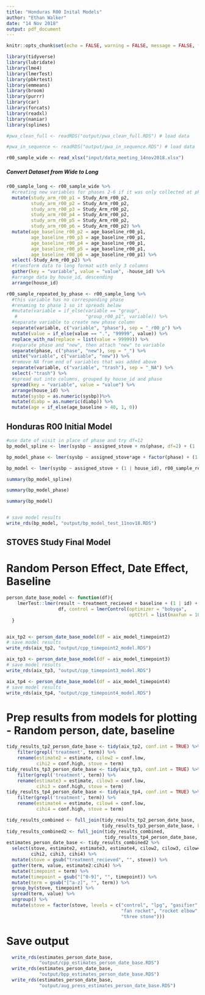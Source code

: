 ```yaml
---
title: "Honduras R00 Inital Models"
author: "Ethan Walker"
date: "14 Nov 2018"
output: pdf_document
---
```


```r
knitr::opts_chunk$set(echo = FALSE, warning = FALSE, message = FALSE, fig.width = 10)
```


```r
library(tidyverse)
library(lubridate)
library(lme4)
library(lmerTest)
library(pbkrtest)
library(emmeans)
library(broom)
library(purrr)
library(car)
library(forcats)
library(readxl)
library(naniar)
library(splines)
```

```r
#pwa_clean_full <- readRDS("output/pwa_clean_full.RDS") # load data

#pwa_in_sequence <- readRDS("output/pwa_in_sequence.RDS") # load data

r00_sample_wide <- read_xlsx("input/data_meeting_14nov2018.xlsx")
```

##### Convert Dataset from Wide to Long #####
```r
r00_sample_long <- r00_sample_wide %>% 
  #creating new variables for phases 2-6 if it was only collected at phase 1
  mutate(study_arm_r00_p1 = Study_Arm_r00_p2, 
         study_arm_r00_p2 = Study_Arm_r00_p2,
         study_arm_r00_p3 = Study_Arm_r00_p2, 
         study_arm_r00_p4 = Study_Arm_r00_p2, 
         study_arm_r00_p5 = Study_Arm_r00_p2, 
         study_arm_r00_p6 = Study_Arm_r00_p2) %>% 
  mutate(age_baseline_r00_p2 = age_baseline_r00_p1, 
         age_baseline_r00_p3 = age_baseline_r00_p1,
         age_baseline_r00_p4 = age_baseline_r00_p1, 
         age_baseline_r00_p5 = age_baseline_r00_p1, 
         age_baseline_r00_p6 = age_baseline_r00_p1) %>% 
  select(-Study_Arm_r00_p2) %>% 
  #transform data to long format with only 3 columns
  gather(key = "variable", value = "value", -house_id) %>% 
  #arrange data by house_id, descending
  arrange(house_id)

r00_sample_repeated_by_phase <- r00_sample_long %>%
  #this variable has no corresponding phase
  #renaming to phase 1 so it spreads below
  #mutate(variable = if_else(variable == "group", 
   #                         "group_r00_p1", variable)) %>%
  #separate variable to create new phase column
  separate(variable, c("variable", "phase"), sep = "_r00_p") %>%
  mutate(value = if_else(value == ".", "99999", value)) %>% 
  replace_with_na(replace = list(value = 99999)) %>% 
  #separate phase and "new", then attach "new" to variable
  separate(phase, c("phase", "new"), sep = "_") %>% 
  unite("variable", c("variable", "new")) %>% 
  #remove NA from end of variables that was added above
  separate(variable, c("variable", "trash"), sep = "_NA") %>% 
  select(-"trash") %>% 
  #spread out into columns, grouped by house_id and phase
  spread(key = "variable", value = "value") %>% 
  arrange(house_id) %>% 
  mutate(sysbp = as.numeric(sysbp))%>% 
  mutate(diabp = as.numeric(diabp)) %>% 
  mutate(age = if_else(age_baseline > 40, 1, 0))
```


## Honduras R00 Initial Model ##
```r
#use date of visit in place of phase and try df=12
bp_model_spline <- lmer(sysbp ~ assigned_stove + ns(phase, df=2) + (1 | house_id), r00_sample_repeated_by_phase)

bp_model_phase <- lmer(sysbp ~ assigned_stove*age + factor(phase) + (1 | house_id), r00_sample_repeated_by_phase)

bp_model <- lmer(sysbp ~ assigned_stove + (1 | house_id), r00_sample_repeated_by_phase)

summary(bp_model_spline)

summary(bp_model_phase)

summary(bp_model)


# save model results
write_rds(bp_model, "output/bp_model_test_11nov18.RDS")
```

#################################################################################

## STOVES Study Final Model ##
# Random Person Effect, Date Effect, Baseline
```r
person_date_base_model <- function(df){
    lmerTest::lmer(result ~ treatment_recieved + baseline + (1 | id) + (1 | date), 
                   df, control = lmerControl(optimizer = "bobyqa", 
                                             optCtrl = list(maxfun = 10000)))
  }


aix_tp2 <- person_date_base_model(df = aix_model_timepoint2)
# save model results
write_rds(aix_tp2, "output/cpp_timepoint2_model.RDS")

aix_tp3 <- person_date_base_model(df = aix_model_timepoint3)
# save model results
write_rds(aix_tp3, "output/cpp_timepoint3_model.RDS")

aix_tp4 <- person_date_base_model(df = aix_model_timepoint4)
# save model results
write_rds(aix_tp4, "output/cpp_timepoint4_model.RDS")
```

# Prep results from models for plotting - Random person, date, baseline
```r
tidy_results_tp2_person_date_base <- tidy(aix_tp2, conf.int = TRUE) %>% 
    filter(grepl('treatment', term)) %>% 
    rename(estimate2 = estimate, cilow2 = conf.low, 
           cihi2 = conf.high, stove = term)
tidy_results_tp3_person_date_base <- tidy(aix_tp3, conf.int = TRUE) %>% 
    filter(grepl('treatment', term)) %>% 
    rename(estimate3 = estimate, cilow3 = conf.low, 
           cihi3 = conf.high, stove = term)
tidy_results_tp4_person_date_base <- tidy(aix_tp4, conf.int = TRUE) %>% 
    filter(grepl('treatment', term)) %>% 
    rename(estimate4 = estimate, cilow4 = conf.low, 
           cihi4 = conf.high, stove = term)

tidy_results_combined <- full_join(tidy_results_tp2_person_date_base, 
                                   tidy_results_tp3_person_date_base, by = "stove")
tidy_results_combined2 <- full_join(tidy_results_combined, 
                                    tidy_results_tp4_person_date_base, by = "stove")
estimates_person_date_base <- tidy_results_combined2 %>% 
  select(stove, estimate2, estimate3, estimate4, cilow2, cilow3, cilow4, 
         cihi2, cihi3, cihi4) %>% 
  mutate(stove = gsub("treatment_recieved", "", stove)) %>% 
  gather(term, value, estimate2:cihi4) %>% 
  mutate(timepoint = term) %>% 
  mutate(timepoint = gsub("[^0-9]", "", timepoint)) %>% 
  mutate(term = gsub("[^a-z]", "", term)) %>% 
  group_by(stove, timepoint) %>% 
  spread(term, value) %>% 
  ungroup() %>% 
  mutate(stove = factor(stove, levels = c("control", "lpg", "gasifier", 
                                          "fan rocket", "rocket elbow", 
                                          "three stone")))
```

# Save output
```r
  write_rds(estimates_person_date_base,
            "output/cpp_estimates_person_date_base.RDS")
  write_rds(estimates_person_date_base,
            "output/bpp_estimates_person_date_base.RDS")
  write_rds(estimates_person_date_base,
            "output/aug_press_estimates_person_date_base.RDS")
```